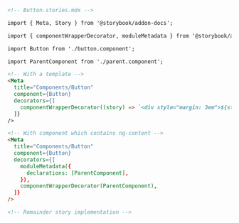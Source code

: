 ```md
<!-- Button.stories.mdx -->

import { Meta, Story } from '@storybook/addon-docs';

import { componentWrapperDecorator, moduleMetadata } from '@storybook/angular';

import Button from './button.component';

import ParentComponent from './parent.component';

<!-- With a template -->
<Meta
  title="Components/Button"
  component={Button}
  decorators={[
    componentWrapperDecorator((story) => `<div style="margin: 3em">${story}</div>`)
  ]}
/>

<!-- With component which contains ng-content -->
<Meta
  title="Components/Button"
  component={Button}
  decorators={[
    moduleMetadata({
      declarations: [ParentComponent],
    }),
    componentWrapperDecorator(ParentComponent),
  ]}
/>

<!-- Remainder story implementation -->
```